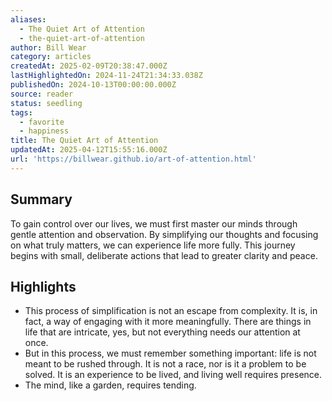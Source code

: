 ```yaml
---
aliases:
  - The Quiet Art of Attention
  - the-quiet-art-of-attention
author: Bill Wear
category: articles
createdAt: 2025-02-09T20:38:47.000Z
lastHighlightedOn: 2024-11-24T21:34:33.038Z
publishedOn: 2024-10-13T00:00:00.000Z
source: reader
status: seedling
tags:
  - favorite
  - happiness
title: The Quiet Art of Attention
updatedAt: 2025-04-12T15:55:16.000Z
url: 'https://billwear.github.io/art-of-attention.html'
---
```

## Summary

To gain control over our lives, we must first master our minds through gentle attention and observation. By simplifying our thoughts and focusing on what truly matters, we can experience life more fully. This journey begins with small, deliberate actions that lead to greater clarity and peace.

## Highlights

- This process of simplification is not an escape from complexity. It is, in fact, a way of engaging with it more meaningfully. There are things in life that are intricate, yes, but not everything needs our attention at once.
- But in this process, we must remember something important: life is not meant to be rushed through. It is not a race, nor is it a problem to be solved. It is an experience to be lived, and living well requires presence.
- The mind, like a garden, requires tending.
